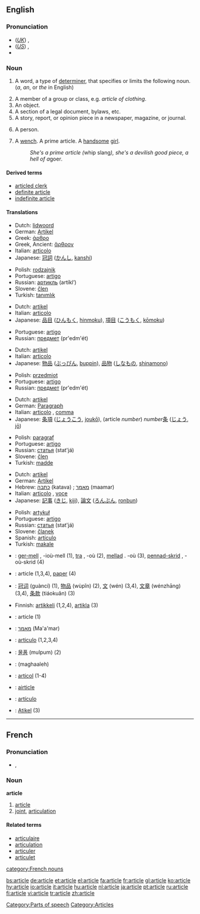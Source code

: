 ==English==

===Pronunciation===
*(''[[Received Pronunciation|UK]]'') {{IPA|/ˈɑːtɪkəl/}}, {{SAMPA|/"A:tIk@l/}}
*(''[[General American|US]]'') {{IPA|/ˈɑrtɪkəl/}}, {{SAMPA|/"Ar`tIk@l/}}
*{{rhymes|ɑː(r)tɪkəl}}

===Noun===
{{en-noun}}

<!-- these defs are definitely in the wrong order! -->
# {{context|grammar}} A word, a type of [[determiner]], that specifies or limits the following noun. (''a'', ''an'', or ''the'' in English)
# A member of a group or class, e.g. ''article of clothing''.
# An object.
# A section of a legal document, bylaws, etc.
# A story, report, or opinion piece in a newspaper, magazine, or journal.
# {{context|derogatory}} A person.
# {{vulgar}} A [[wench]]. A prime article. A [[handsome]] [[girl]].  
#: ''She's a prime article (''whip slang''), she's a devilish good piece, a hell of a ''goer''.''

====Derived terms====
*[[articled clerk]]
*[[definite article]]
*[[indefinite article]]

====Translations====
{{trans-top|determiner, that specifies the noun}}
*Dutch: [[lidwoord]] {{n}}
*German: [[Artikel]] {{m}}
*Greek: [[άρθρο]] {{n}}
*Greek, Ancient: [[ἄρθρον]] {{n}}
*Italian: [[articolo]] {{m}}
*Japanese: [[冠詞]] ([[かんし]], [[kanshi]])
{{trans-mid}}
*Polish: [[rodzajnik]] {{m}}
*Portuguese: [[artigo]] {{m}}
*Russian: [[артикль]] (artíkl’) {{m}}
*Slovene: [[člen]] {{m}}
*Turkish: [[tanımlık]]
{{trans-bottom}}

{{trans-top|member of a group or class}}
*Dutch: [[artikel]] {{n}}
*Italian: [[articolo]] {{m}}
*Japanese: [[品目]] ([[ひんもく]], [[hinmoku]]), [[項目]] ([[こうもく]], [[kōmoku]])
{{trans-mid}}
*Portuguese: [[artigo]] {{m}}
*Russian: [[предмет]] (pr'edm'ét) {{m}}
{{trans-bottom}}

{{trans-top|object}}
*Dutch: [[artikel]] {{n}}
*Italian: [[articolo]] {{m}}
*Japanese: [[物品]] ([[ぶっぴん]], [[buppin]]), [[品物]] ([[しなもの]], [[shinamono]])
{{trans-mid}}
*Polish: [[przedmiot]] {{m}}
*Portuguese: [[artigo]] {{m}}
*Russian: [[предмет]] (pr'edm'ét) {{m}}
{{trans-bottom}}

{{trans-top|section of a legal document}}
*Dutch: [[artikel]] {{n}}
*German: [[Paragraph]] {{m}}
*Italian: [[articolo]] {{m}}, [[comma]] {{m}}
*Japanese: [[条項]] ([[じょうこう]], [[joukō]]), (article ''number'') ''number''[[条]] ([[じょう]], [[jō]])
{{trans-mid}}
*Polish: [[paragraf]] {{m}}
*Portuguese: [[artigo]] {{m}}
*Russian: [[статья]] (stat'já) {{f}}
*Slovene: [[člen]] {{m}}
*Turkish: [[madde]]
{{trans-bottom}}

{{trans-top|story, report, or opinion piece}}
*Dutch: [[artikel]] {{n}}
*German: [[Artikel]] {{m}}
*Hebrew: [[כתבה]] (katava) {{f}}; [[מאמר]] (maamar) {{m}}
*Italian: [[articolo]] {{m}}, [[voce]] {{f}}
*Japanese: [[記事]] ([[きじ]], [[kiji]]), [[論文]] ([[ろんぶん]], [[ronbun]])
{{trans-mid}}
*Polish: [[artykuł]] {{m}}
*Portuguese: [[artigo]] {{m}}
*Russian: [[статья]] (stat'já) {{f}}
*Slovene: [[članek]] {{m}}
*Spanish: [[artículo]] {{m}}
*Turkish: [[makale]]
{{trans-bottom}}

{{checktrans}}
*{{ttbc|Breton}}: [[ger-mell]] {{m}}, -ioù-mell {{p}} (1), [[tra]] {{f}}, -où {{p}} (2), [[mellad]] {{m}}. -où {{p}}(3), [[pennad-skrid]] {{m}}, -où-skrid {{p}} (4)
*{{ttbc|Catalan}}: article {{m}} (1,3,4), [[paper]] {{m}} (4)
*{{ttbc|Chinese}}: [[冠词]] (guàncí) (1), [[物品]] (wùpǐn) (2), [[文]] (wén) (3,4), [[文章]] (wénzhāng) (3,4), [[条款]] (tiáokuǎn) (3)
*Finnish: [[artikkeli]] (1,2,4), [[artikla]] (3)
*{{ttbc|French}}: article {{m}} (1)
*{{ttbc|Hebrew}}: [[מאמר]] (Ma'a'mar) {{m}}
*{{ttbc|Interlingua}}: [[articulo]] (1,2,3,4)
*{{ttbc|Korean}}: [[물품]] (mulpum) (2)
*{{ttbc|Persian}}: {{FAchar|[[مقاله]]}} (maghaaleh)
*{{ttbc|Romanian}}: [[articol]] {{n}} (1-4)
*{{ttbc|Scots}}: [[airticle]]
*{{ttbc|Spanish}}: [[artículo]] {{m}}
*{{ttbc|Tok Pisin}}: [[Atikel]] (3)

[[Category:Parts of speech]]
[[Category:Articles]]

----

==French==

===Pronunciation===
*{{IPA|/aʁ.tikl/}}, {{SAMPA|/aR.tikl/}}

===Noun===
'''article''' {{m}}

# [[#English|article]]
# [[joint]], [[articulation]]

====Related terms====
*[[articulaire]]
*[[articulation#French|articulation]]
*[[articuler]]
*[[articulet]]

[[category:French nouns]]

[[bs:article]]
[[de:article]]
[[et:article]]
[[el:article]]
[[fa:article]]
[[fr:article]]
[[gl:article]]
[[ko:article]]
[[hy:article]]
[[io:article]]
[[it:article]]
[[hu:article]]
[[nl:article]]
[[ja:article]]
[[pt:article]]
[[ru:article]]
[[fi:article]]
[[vi:article]]
[[tr:article]]
[[zh:article]]